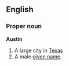 ==English==

===Proper noun===
'''Austin'''
# A large <!--Capital?--> city in [[Texas]]
# A male [[given name]].
